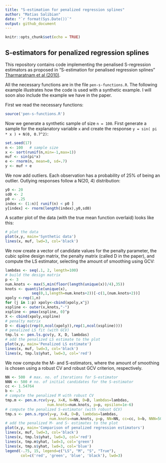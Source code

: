```yaml
---
title: "S-estimation for penalized regression splines"
author: "Matias Salibian"
date: "`r format(Sys.Date())`"
output: github_document
---
```


```r
knitr::opts_chunk$set(echo = TRUE)
```

## S-estimators for penalized regression splines

This repository contains code implementing the penalised S-regression estimators as proposed
in "S-estimation for penalised regression splines" 
[Tharmaratnam et al (2010)](http://dx.doi.org/10.1198/jcgs.2010.08149). 

All the necessary functions are in the file `pen-s-functions.R`. The following example
illustrates how the code is used with a synthetic example. I will soon also
include the example we have in the paper.

First we read the necessary functions:
```R
source('pen-s-functions.R')
```
Now we generate a synthetic sample of size `n = 100`. 
First generate a sample for the explanatory variable `x`
and create the response `y = sin( pi * x ) + N(0, 0.7^2)`:
```R
set.seed(17)
n <- 100   # sample size
x <- sort(runif(n,min=-1,max=1))
muf <- sin(pi*x)
e <- rnorm(n, mean=0, sd=.7)
y <- muf + e
```
We now add outliers. Each observation has a 
probability of 25% of being an outlier.
Outlying responses follow a N(20, 4)
distribution:
```R
y0 <- 20
sd0 <- 2
p0 <- .25
index <- (1:n)[ runif(n) < p0 ]
y[index] <- rnorm(length(index),y0,sd0)
```
A scatter plot of the data (with the
true mean function overlaid) looks like this:
```R
# plot the data
plot(x,y, main='Synthetic data')
lines(x, muf, lwd=3, col='black')
```

We now create a vector of candidate values for the penalty
parameter, the cubic spline design matrix,
the penalty matrix (called D in the paper),
and compute the LS estimator, selecting the amount of
smoothing using GCV:
```R
lambdas <- seq(.1, 2, length=100)
# build the design matrix
p <- 3
num.knots <- max(5,min(floor(length(unique(x))/4),35))
knots <- quantile(unique(x), 
            seq(0,1,length=num.knots+2))[-c(1,(num.knots+2))]
xpoly <-rep(1,n)
for (j in 1:p) xpoly<-cbind(xpoly,x^j)
xspline <- outer(x,knots,"-")
xspline <- pmax(xspline, 0)^p
X <- cbind(xpoly,xspline)
# penalty matrix
D <- diag(c(rep(0,ncol(xpoly)),rep(1,ncol(xspline))))
# penalized LS fit (with GCV)
tmp.ls <- pen.ls.gcv(y, X, D, lambdas)
# add the penalized LS estimate to the plot
plot(x,y, main='Penalized LS estimate')
lines(x, muf, lwd=3, col='black')
lines(x, tmp.ls$yhat, lwd=3, col='red')
```

We now compute the M- and S-estimators, 
where the amount of smoothing is
chosen using a robust CV and robust GCV criterion,
respectively.
```R
NN <- 500  # max. no. of iterations for S-estimator
NNN <- 500 # no. of initial candidates for the S-estimator
cc <- 1.54764
b <- .5
# compute the penalized M with robust CV
tmp.m <- pen.m.rcv(y=y, X=X, N=NN, D=D, lambdas=lambdas, 
                   num.knots=num.knots, p=p, epsilon=1e-6) 
# compute the penalized S-estimator (with robust GCV)
tmp.s <- pen.s.rgcv(y=y, X=X, D=D, lambdas=lambdas, 
                    num.knots=num.knots, p=p, NN=NN, cc=cc, b=b, NNN=50)
# add the penalized M- and S- estimates to the plot
plot(x,y, main='Comparison of penalized regression estimators')
lines(x, muf, lwd=3, col='black')
lines(x, tmp.ls$yhat, lwd=3, col='red')
lines(x, tmp.m$yhat, lwd=3, col='green')
lines(x, tmp.s$yhat, lwd=3, col='blue')
legend(-.75, 15, legend=c("LS", "M", "S", "True"), 
       col=c('red', 'green', 'blue', 'black'), lwd=3)
```


